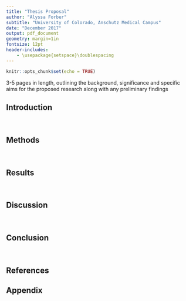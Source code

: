 ```yaml
---
title: "Thesis Proposal"
author: "Alyssa Forber"
subtitle: "University of Colorado, Anschutz Medical Campus"
date: "December 2017"
output: pdf_document
geometry: margin=1in
fontsize: 12pt 
header-includes:
    - \usepackage{setspace}\doublespacing
---
```


```r
knitr::opts_chunk$set(echo = TRUE)
```

3-5 pages in length, outlining the background, significance and specific aims for the proposed research along with any preliminary findings

## Introduction

$\qquad$

## Methods

$\qquad$

## Results

$\qquad$

## Discussion

$\qquad$

## Conclusion

$\qquad$

## References

## Appendix

